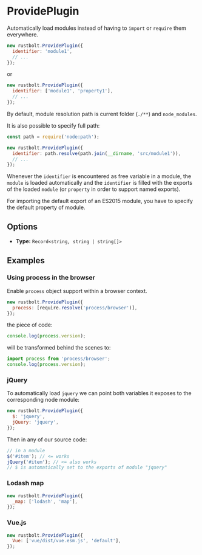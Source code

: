 
<WebpackLicense from="https://webpack.js.org/plugins/provide-plugin/" />

# ProvidePlugin

Automatically load modules instead of having to `import` or `require` them everywhere.

```js
new rustbolt.ProvidePlugin({
  identifier: 'module1',
  // ...
});
```

or

```js
new rustbolt.ProvidePlugin({
  identifier: ['module1', 'property1'],
  // ...
});
```

By default, module resolution path is current folder (`./**`) and `node_modules`.

It is also possible to specify full path:

```js
const path = require('node:path');

new rustbolt.ProvidePlugin({
  identifier: path.resolve(path.join(__dirname, 'src/module1')),
  // ...
});
```

Whenever the `identifier` is encountered as free variable in a module, the `module` is loaded automatically and the `identifier` is filled with the exports of the loaded `module` (or `property` in order to support named exports).

For importing the default export of an ES2015 module, you have to specify the default property of module.

## Options

- **Type:** `Record<string, string | string[]>`

## Examples

### Using process in the browser

Enable `process` object support within a browser context.

```js
new rustbolt.ProvidePlugin({
  process: [require.resolve('process/browser')],
});
```

the piece of code:

```js
console.log(process.version);
```

will be transformed behind the scenes to:

```js
import process from 'process/browser';
console.log(process.version);
```

### jQuery

To automatically load `jquery` we can point both variables it exposes to the corresponding node module:

```js
new rustbolt.ProvidePlugin({
  $: 'jquery',
  jQuery: 'jquery',
});
```

Then in any of our source code:

```js
// in a module
$('#item'); // <= works
jQuery('#item'); // <= also works
// $ is automatically set to the exports of module "jquery"
```

### Lodash map

```js
new rustbolt.ProvidePlugin({
  _map: ['lodash', 'map'],
});
```

### Vue.js

```js
new rustbolt.ProvidePlugin({
  Vue: ['vue/dist/vue.esm.js', 'default'],
});
```
